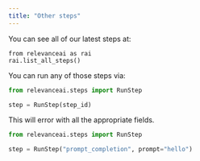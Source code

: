 ```yaml
---
title: "Other steps"
---
```


You can see all of our latest steps at:
```
from relevanceai as rai
rai.list_all_steps()
```

You can run any of those steps via:
```python Python
from relevanceai.steps import RunStep

step = RunStep(step_id)
```
This will error with all the appropriate fields.
```python Python
from relevanceai.steps import RunStep

step = RunStep("prompt_completion", prompt="hello")
```